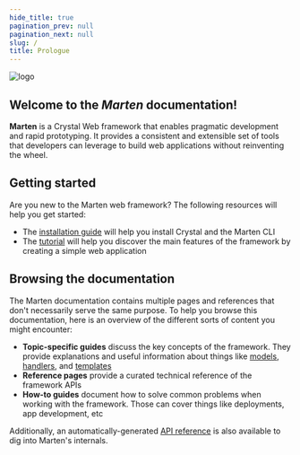 ```yaml
---
hide_title: true
pagination_prev: null
pagination_next: null
slug: /
title: Prologue
---
```



<div
  style={{
    margin: "20px",
    display: "flex",
    justifyContent: "center",
    alignItems: "center",
  }}
>
  <img src={logo} alt="logo" style={{ width: "200px", height: "215px" }} />
</div>
<div
  style={{
    marginBottom: "80px",
    display: "flex",
    justifyContent: "center",
    alignItems: "center",
  }}
>
  <h2>Welcome to the <i>Marten</i> documentation!</h2>
</div>

**Marten** is a Crystal Web framework that enables pragmatic development and rapid prototyping. It provides a consistent and extensible set of tools that developers can leverage to build web applications without reinventing the wheel.

## Getting started

Are you new to the Marten web framework? The following resources will help you get started:

* The [installation guide](./getting-started/installation.md) will help you install Crystal and the Marten CLI
* The [tutorial](./getting-started/tutorial.md) will help you discover the main features of the framework by creating a simple web application

## Browsing the documentation

The Marten documentation contains multiple pages and references that don't necessarily serve the same purpose. To help you browse this documentation, here is an overview of the different sorts of content you might encounter:

* **Topic-specific guides** discuss the key concepts of the framework. They provide explanations and useful information about things like [models](./models-and-databases), [handlers](./handlers-and-http), and [templates](./templates)
* **Reference pages** provide a curated technical reference of the framework APIs
* **How-to guides** document how to solve common problems when working with the framework. Those can cover things like deployments, app development, etc

Additionally, an automatically-generated [API reference](pathname:///api/0.3/index.html) is also available to dig into Marten's internals.
